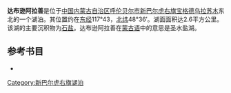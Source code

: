 '''达布逊阿拉善'''是位于[[中国|中国]][[内蒙古自治区|内蒙古自治区]][[呼伦贝尔市|呼伦贝尔市]][[新巴尔虎右旗|新巴尔虎右旗]][[宝格德乌拉苏木|宝格德乌拉苏木]]东北的一个湖泊。其位置约在[[东经|东经]]117°43，[[北纬|北纬]]48°36′。湖面面积达2.6平方公里。该湖的主要沉积物为[[石盐|石盐]]。达布逊阿拉善在[[蒙古语|蒙古语]]中的意思是圣水盐湖。
== 参考书目 ==
*{{cite book|author=牧寒 |title=《内蒙古湖泊》 |year=2003 |publisher=内蒙古人民出版社 |isbn=9787204039883  }}
{{模板:呼伦贝尔市湖泊}}
{{内蒙古小作品}}

[[Category:新巴尔虎右旗湖泊|Category:新巴尔虎右旗湖泊]]